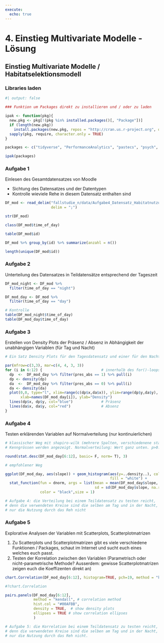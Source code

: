 ```yaml
---
execute:
  echo: true
---
```


# 4. Einstieg Multivariate Modelle - Lösung

## Einstieg Multivariate Modelle / Habitatselektionsmodell

### Libraries laden

```r
#| output: false

### Funktion um Packages direkt zu installieren und / oder zu laden

ipak <- function(pkg){
  new.pkg <- pkg[!(pkg %in% installed.packages()[, "Package"])]
  if (length(new.pkg)) 
    install.packages(new.pkg, repos = "http://cran.us.r-project.org", dependencies = TRUE)
  sapply(pkg, require, character.only = TRUE)
}

packages <- c("tidyverse", "PerformanceAnalytics", "pastecs", "psych", "car")

ipak(packages)
```

### Aufgabe 1

Einlesen des Gesamtdatensatzes von Moodle

- Sichtung des Datensatzes und der Datentypen
- Kontrolle wieviele Rehe in diesem Datensatz enthalten sind

```r

DF_mod <- read_delim("fallstudie_n/data/Aufgabe4_Datensatz_Habitatnutzung_Modelle_20221031_moodle.csv", 
                     delim = ";")

str(DF_mod)

class(DF_mod$time_of_day)

table(DF_mod$id)

DF_mod %>% group_by(id) %>% summarize(anzahl = n())

length(unique(DF_mod$id))

```

### Aufgabe 2

Unterteilung des Datensatzes in Teildatensätze entsprechend der Tageszeit

```r

DF_mod_night <- DF_mod %>%
  filter(time_of_day == "night")

DF_mod_day <- DF_mod %>%
  filter(time_of_day == "day")

# Kontrolle
table(DF_mod_night$time_of_day)
table(DF_mod_day$time_of_day)
```

### Aufgabe 3

Erstellen von Density Plots der Präsenz / Absenz in Abhängigkeit der unabhängigen Variablen (für Tag und Nacht)

```r

# Ein Satz Density Plots für den Tagesdatensatz und einer für den Nachtdatensatz 

par(mfrow=c(3,3), mar=c(4, 4, 3, 3))
for (i in 6:12) {                           # innerhalb des for()-loops die Nummern der gewünschten Spalten einstellen
  dp  <-  DF_mod_day %>% filter(pres_abs == 1) %>% pull(i)
  dp <- density(dp)
  da  <-  DF_mod_day %>% filter(pres_abs == 0) %>% pull(i)
  da <- density(da)
  plot(0,0, type="l", xlim=range(c(dp$x,da$x)), ylim=range(dp$y,da$y), 
       xlab=names(DF_mod_day[i]), ylab="Density")
  lines(dp$x, dp$y, col="blue")             # Präsenz
  lines(da$x, da$y, col="red")              # Absenz
}

```

### Aufgabe 4

Testen erklärenden Variablen auf Normalverteilung (nur kontinuierlichen) 

```r

# klassischer Weg mit shapiro-wilk (mehrere Spalten, verschiedenene statistische
# Kenngrössen werden angezeigt. Normalverteilung: Wert ganz unten. p>0.05 = ja)

round(stat.desc(DF_mod_day[6:12], basic= F, norm= T), 3)

# empfohlener Weg

ggplot(DF_mod_day, aes(slope)) + geom_histogram(aes(y=..density..), color = "black", 
                                                fill = "white") + 
  stat_function(fun = dnorm, args = list(mean = mean(DF_mod_day$slope, na.rm = T), 
                                         sd = sd(DF_mod_day$slope, na.rm = T)), 
                color = "black",size = 1)

# Aufgabe 4: die Verteilung bei einem Teildatensatz zu testen reicht, 
# denn die verwendeten Kreise sind die selben am Tag und in der Nacht, 
# nur die Nutzung durch das Reh nicht
```

### Aufgabe 5

Explorative Analysen der Variablen mit Scatterplots, Scatterplotmatrizen

1. Zu Scatterplots und Scatterplotmatrizen gibt es viele verschiedene Funktionen / Packages, schaut im Internet und sucht euch eines welches euch passt.
2. Testen der Korrelation zwischen den Variablen (Parametrisch oder nicht-parametrische Methode? Ausserdem: gewisse Scatterplotmatrizen zeigen euch die Koeffizenten direkt an)

```r

chart.Correlation(DF_mod_day[6:12], histogram=TRUE, pch=19, method = "kendall")

#?chart.Correlation

pairs.panels(DF_mod_day[6:12], 
             method = "kendall", # correlation method
             hist.col = "#00AFBB",
             density = TRUE,  # show density plots
             ellipses = TRUE # show correlation ellipses
             )

# Aufgabe 5: die Korrelation bei einem Teildatensatz zu testen reicht, 
# denn die verwendeten Kreise sind die selben am Tag und in der Nacht, 
# nur die Nutzung durch das Reh nicht.
```   
